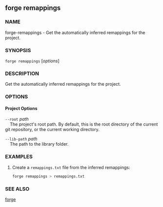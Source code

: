 
## forge remappings

### NAME

forge-remappings - Get the automatically inferred remappings for the project.

### SYNOPSIS

`forge remappings` [*options*]

### DESCRIPTION

Get the automatically inferred remappings for the project.

### OPTIONS

#### Project Options

`--root` _path_  
&nbsp;&nbsp;&nbsp;&nbsp;The project's root path. By default, this is the root directory of the current git repository, or the current working directory.

`--lib-path` _path_  
&nbsp;&nbsp;&nbsp;&nbsp;The path to the library folder.

<CommonOptions />

### EXAMPLES

1. Create a `remappings.txt` file from the inferred remappings:
   ```sh
   forge remappings > remappings.txt
   ```

### SEE ALSO

[forge](/forge/reference/overview)
